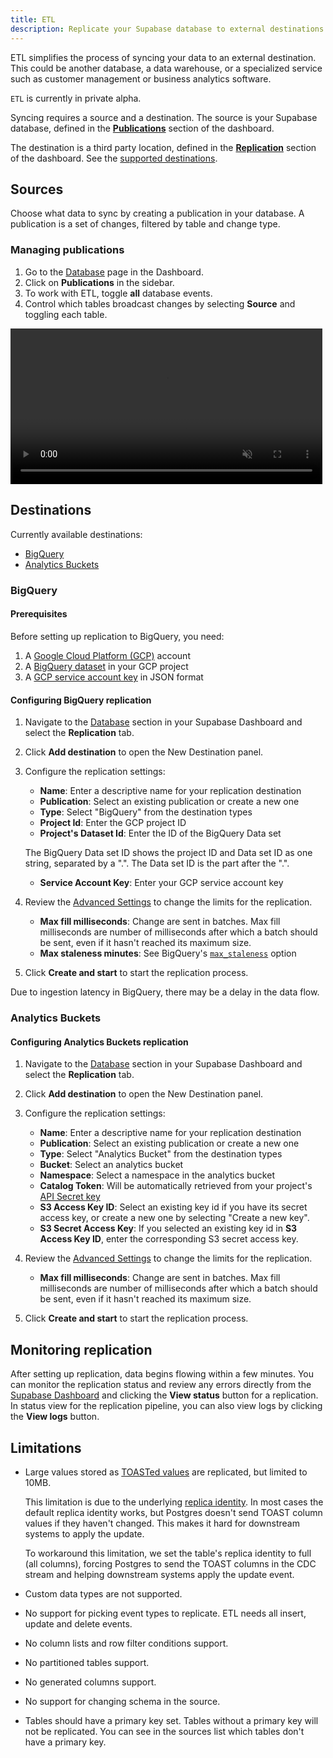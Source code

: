 ```yaml
---
title: ETL
description: Replicate your Supabase database to external destinations
---
```


ETL simplifies the process of syncing your data to an external destination. This could be another database, a data warehouse, or a specialized service such as customer management or business analytics software.

<Admonition type="caution">

`ETL` is currently in private alpha.

</Admonition>

Syncing requires a source and a destination. The source is your Supabase database, defined in the [**Publications**](/dashboard/project/_/database/publications) section of the dashboard.

The destination is a third party location, defined in the [**Replication**](/dashboard/project/_/database/replication) section of the dashboard. See the [supported destinations](#destinations).

## Sources

Choose what data to sync by creating a publication in your database. A publication is a set of changes, filtered by table and change type.

### Managing publications

1. Go to the [Database](/dashboard/project/_/database/tables) page in the Dashboard.
2. Click on **Publications** in the sidebar.
3. To work with ETL, toggle **all** database events.
4. Control which tables broadcast changes by selecting **Source** and toggling each table.

<video width="99%" muted playsInline controls={true}>
  <source
    src="https://xguihxuzqibwxjnimxev.supabase.co/storage/v1/object/public/videos/docs/api/api-realtime.mp4"
    type="video/mp4"
  />
</video>

## Destinations

Currently available destinations:

- [BigQuery](#bigquery)
- [Analytics Buckets](#analytics-buckets)

### BigQuery

#### Prerequisites

Before setting up replication to BigQuery, you need:

1. A [Google Cloud Platform (GCP)](https://cloud.google.com/gcp) account
2. A [BigQuery dataset](https://cloud.google.com/bigquery/docs/datasets-intro) in your GCP project
3. A [GCP service account key](https://cloud.google.com/iam/docs/keys-create-delete) in JSON format

#### Configuring BigQuery replication

1. Navigate to the [Database](/dashboard/project/_/database/tables) section in your Supabase Dashboard and select the **Replication** tab.
2. Click **Add destination** to open the New Destination panel.
3. Configure the replication settings:
   - **Name**: Enter a descriptive name for your replication destination
   - **Publication**: Select an existing publication or create a new one
   - **Type**: Select "BigQuery" from the destination types
   - **Project Id**: Enter the GCP project ID
   - **Project's Dataset Id**: Enter the ID of the BigQuery Data set

    <Admonition type="note">

      The BigQuery Data set ID shows the project ID and Data set ID as one string, separated by a ".". The Data set ID is the part after the ".".
    
    </Admonition>

   - **Service Account Key**: Enter your GCP service account key
4. Review the [Advanced Settings](#advanced-settings) to change the limits for the replication.

   - **Max fill milliseconds**: Change are sent in batches. Max fill milliseconds are number of milliseconds after which a batch should be sent, even if it hasn't reached its maximum size.
   - **Max staleness minutes**: See BigQuery's [`max_staleness`](https://cloud.google.com/bigquery/docs/change-data-capture#manage_table_staleness) option

5. Click **Create and start** to start the replication process.

<Admonition type="note">

Due to ingestion latency in BigQuery, there may be a delay in the data flow.

</Admonition>

### Analytics Buckets

#### Configuring Analytics Buckets replication

1. Navigate to the [Database](/dashboard/project/_/database/tables) section in your Supabase Dashboard and select the **Replication** tab.
2. Click **Add destination** to open the New Destination panel.
3. Configure the replication settings:
   - **Name**: Enter a descriptive name for your replication destination
   - **Publication**: Select an existing publication or create a new one
   - **Type**: Select "Analytics Bucket" from the destination types
   - **Bucket**: Select an analytics bucket
   - **Namespace**: Select a namespace in the analytics bucket
   - **Catalog Token**: Will be automatically retrieved from your project's [API Secret key](/dashboard/project/_/settings/api-keys/new)
   - **S3 Access Key ID**: Select an existing key id if you have its secret access key, or create a new one by selecting "Create a new key".
   - **S3 Secret Access Key**: If you selected an existing key id in **S3 Access Key ID**, enter the corresponding S3 secret access key.
4. Review the [Advanced Settings](#advanced-settings) to change the limits for the replication.

   - **Max fill milliseconds**: Change are sent in batches. Max fill milliseconds are number of milliseconds after which a batch should be sent, even if it hasn't reached its maximum size.

5. Click **Create and start** to start the replication process.

## Monitoring replication

After setting up replication, data begins flowing within a few minutes. You can monitor the replication status and review any errors directly from the [Supabase Dashboard](/dashboard/project/_/database/replication) and clicking the **View status** button for a replication. In status view for the replication pipeline, you can also view logs by clicking the **View logs** button.

## Limitations

- Large values stored as [TOASTed values](https://www.postgresql.org/docs/current/storage-toast.html) are replicated, but limited to 10MB.

  <Admonition type="note" label="Set replica identity to full for tables with TOAST columns">

  This limitation is due to the underlying [replica identity](https://www.postgresql.org/docs/current/sql-altertable.html#SQL-ALTERTABLE-REPLICA-IDENTITY). In most cases the default replica identity works, but Postgres doesn't send TOAST column values if they haven't changed. This makes it hard for downstream systems to apply the update.

  To workaround this limitation, we set the table's replica identity to full (all columns), forcing Postgres to send the TOAST columns in the CDC stream and helping downstream systems apply the update event.

  </Admonition>

- Custom data types are not supported.
- No support for picking event types to replicate. ETL needs all insert, update and delete events.
- No column lists and row filter conditions support.
- No partitioned tables support.
- No generated columns support.
- No support for changing schema in the source.
- Tables should have a primary key set. Tables without a primary key will not be replicated. You can see in the sources list which tables don't have a primary key.
